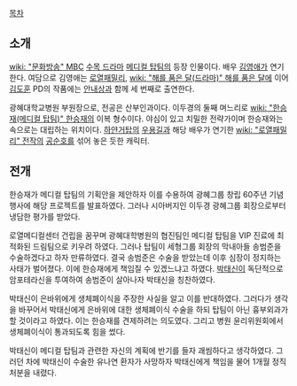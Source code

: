 [[목차]]
== 소개 ==
[[wiki: "문화방송" MBC]] [[수목 드라마]] [[메디컬 탑팀]]의 등장 인물이다. 배우 [[김영애]]가 연기한다. 여담으로 김영애는 [[로열패밀리]], [[wiki: "해를 품은 달(드라마)" 해를 품은 달]]에 이어 [[김도훈]] PD의 작품에는 [[안내상]]과 함께 세 번째로 출연한다.

광혜대학교병원 부원장으로, 전공은 산부인과이다. 이두경의 둘째 며느리로 [[wiki: "한승재(메디컬 탑팀)" 한승재]]의 이복 형수이다. 야심이 있고 치밀한 전략가이며 한승재와는 속으로는 대립하는 위치이다. [[하얀거탑]]의 [[우용길]]과 해당 배우가 연기한 [[wiki: "로열패밀리" 전작]]의 [[공순호]]를 섞어 놓은 듯한 캐릭터.

== 전개 ==
한승재가 메디컬 탑팀의 기획안을 제안하자 이를 수용하여 광혜그룹 창립 60주년 기념행사에 해당 프로젝트를 발표하였다. 그러나 시아버지인 이두경 광혜그룹 회장으로부터 냉담한 평가를 받았다.

로열메디컬센터 건립을 꿈꾸며 광혜대학병원의 협진팀인 메디컬 탑팀을 VIP 진료에 최적화된 드림팀으로 키우려 하였다. 그러나 탑팀이 세형그룹 회장의 막내아들 송범준을 수술하겠다고 하자 만류하였다. 결국 송범준은 수술을 받았는데 이후 심장이 정지하는 사태가 벌어졌다. 이에 한승재에게 책임질 수 있겠느냐고 하였다. [[박태신]]이 독단적으로 암포테라신을 투여하여 송범준이 살아나자 박태신을 칭찬하였다.

박태신이 은바위에게 생체폐이식을 주장한 사실을 알고 이를 반대하였다. 그러다가 생각을 바꾸어서 박태신에게 은바위에 대한 생체폐이식 수술을 하되 탑팀이 아닌 흉부외과가 할 것이라고 하였다. 이는 한승재를 견제하려는 의도였다. 그리고 병원 윤리위원회에서 생체폐이식이 통과되도록 힘을 썼다.

박태신이 메디컬 탑팀과 관련한 자신의 계획에 반기를 들자 괘씸하다고 생각하였다. 그러던 차에 박태신이 수술한 유나연 환자가 사망하자 박태신에게 책임을 물어 1개월 정직 처분을 내렸다.

